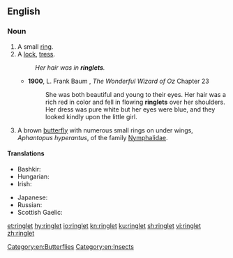 ==English==

===Noun===
{{en-noun}}

# A small [[ring]].
# A [[lock]], [[tress]].
#: ''Her hair was in '''ringlets'''.''
#* '''1900''', L. Frank Baum , ''The Wonderful Wizard of Oz'' Chapter 23
#*: She was both beautiful and young to their eyes. Her hair was a rich red in color and fell in flowing '''ringlets''' over her shoulders. Her dress was pure white but her eyes were blue, and they looked kindly upon the little girl.
# A brown [[butterfly]] with numerous small rings on under wings, ''Aphantopus hyperantus'', of the family [[Nymphalidae]].

====Translations====
{{trans-top|lock, tress}}
* Bashkir: {{t|ba|бөҙрә|sc=Cyrl}}
* Hungarian: {{t+|hu|lokni}}
* Irish: {{t|ga|búcla|m}}
{{trans-mid}}
* Japanese: {{t+|ja|巻き毛|tr=makige|sc=Jpan}}
* Russian: {{t+|ru|локон|m|tr=lókon|sc=Cyrl}}
* Scottish Gaelic: {{t|gd|cuach|f}}
{{trans-bottom}}
{{trans-top|butterfly}}
{{trans-mid}}
{{trans-bottom}}

[[Category:en:Butterflies]]
[[Category:en:Insects]]

[[et:ringlet]]
[[hy:ringlet]]
[[io:ringlet]]
[[kn:ringlet]]
[[ku:ringlet]]
[[sh:ringlet]]
[[vi:ringlet]]
[[zh:ringlet]]